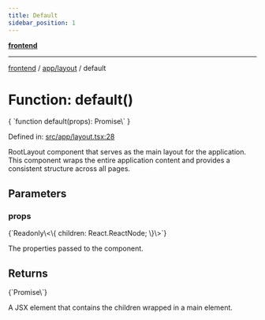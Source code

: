 ```yaml
---
title: Default
sidebar_position: 1
---
```



[**frontend**](../../..)

***

[frontend](../../..) / [app/layout](..) / default

# Function: default()

<CodeBlock language="ts">
{ `function default(props): Promise\<Element\>` }
</CodeBlock>

Defined in: [src/app/layout.tsx:28](https://github.com/svsticky/CommitteeClash/blob/f974faa16c13593c1cc0eea50bf89b045abdabb5/frontend/src/app/layout.tsx#L28)

RootLayout component that serves as the main layout for the application.
This component wraps the entire application content and provides a consistent
structure across all pages.

## Parameters

### props
<CodeBlock language="ts">
{`Readonly\<\{ children: React.ReactNode; \}\>`}
</CodeBlock>

The properties passed to the component.

## Returns
<CodeBlock language="ts">
{`Promise\<Element\>`}
</CodeBlock>

A JSX element that contains the children wrapped in a main element.
